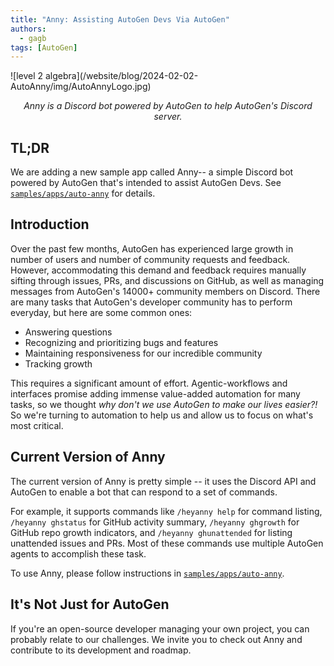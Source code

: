 ```yaml
---
title: "Anny: Assisting AutoGen Devs Via AutoGen"
authors:
  - gagb
tags: [AutoGen]
---
```


<div style={{ display: "flex", justifyContent: "center" }}>
  ![level 2 algebra](/website/blog/2024-02-02-AutoAnny/img/AutoAnnyLogo.jpg)
</div>

<p align="center">
  <em>
    Anny is a Discord bot powered by AutoGen to help AutoGen's Discord server.
  </em>
</p>

## TL;DR

We are adding a new sample app called Anny-- a simple Discord bot powered
by AutoGen that's intended to assist AutoGen Devs. See [`samples/apps/auto-anny`](https://github.com/ag2ai/build-with-ag2/tree/main/samples/apps/auto-anny) for details.

## Introduction

Over the past few months, AutoGen has experienced large growth in number of users and number of community requests and feedback.
However, accommodating this demand and feedback requires manually sifting through issues, PRs, and discussions on GitHub, as well as managing messages
from AutoGen's 14000+ community members on Discord. There are many tasks that AutoGen's developer community has to perform everyday,
but here are some common ones:

- Answering questions
- Recognizing and prioritizing bugs and features
- Maintaining responsiveness for our incredible community
- Tracking growth

This requires a significant amount of effort. Agentic-workflows and interfaces promise adding
immense value-added automation for many tasks, so we thought _why don't we use AutoGen to make
our lives easier?!_ So we're turning to automation to help us and allow
us to focus on what's most critical.

## Current Version of Anny

The current version of Anny is pretty simple -- it uses the Discord API and AutoGen to enable a bot
that can respond to a set of commands.

For example, it supports commands like `/heyanny help` for command listing, `/heyanny ghstatus` for
GitHub activity summary, `/heyanny ghgrowth` for GitHub repo growth indicators, and `/heyanny ghunattended` for listing unattended issues and PRs. Most of these commands use multiple AutoGen agents to accomplish these task.

To use Anny, please follow instructions in [`samples/apps/auto-anny`](https://github.com/ag2ai/build-with-ag2/tree/main/samples/apps/auto-anny).

## It's Not Just for AutoGen

If you're an open-source developer managing your own project, you can probably relate to our challenges. We invite you to check out Anny and contribute to its development and roadmap.
